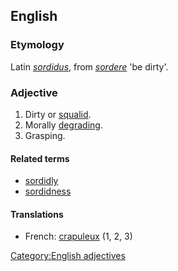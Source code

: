 ==English==

===Etymology===
Latin ''[[sordidus]]'', from ''[[sordere]]'' 'be dirty'.

===Adjective===
# Dirty or [[squalid]].
# Morally [[degrading]].
# Grasping.

====Related terms====
*[[sordidly]]
*[[sordidness]]

====Translations====
*French: [[crapuleux]] (1, 2, 3)

[[Category:English adjectives]]